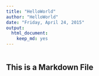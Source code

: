 ```yaml
---
title: "HelloWorld"
author: "HelloWorld"
date: "Friday, April 24, 2015"
output:
  html_document:
    keep_md: yes
---
```


```r

```
## This is a Markdown File
